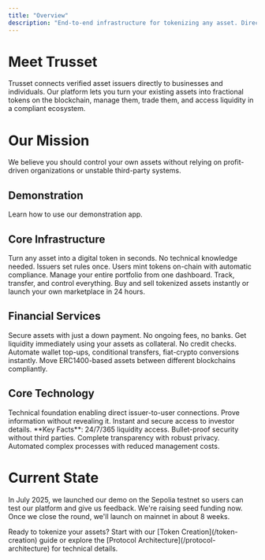 ```yaml
---
title: "Overview"
description: "End-to-end infrastructure for tokenizing any asset. Direct issuer-to-user connection with zero technical overhead."
---
```


# Meet Trusset
Trusset connects verified asset issuers directly to businesses and individuals. Our platform lets you turn your existing assets into fractional tokens on the blockchain, manage them, trade them, and access liquidity in a compliant ecosystem. 

# Our Mission
We believe you should control your own assets without relying on profit-driven organizations or unstable third-party systems.  

## Demonstration
<Card title="Guide" icon="book" href="/how-to-guide">
    Learn how to use our demonstration app.
  </Card>

## Core Infrastructure

<CardGroup cols={2}>
  <Card title="Token Creation" icon="coin" href="/token-creation">
    Turn any asset into a digital token in seconds. No technical knowledge needed.
  </Card>
  
  <Card title="Verification Pass" icon="shield-check" href="/token-verification">
    Issuers set rules once. Users mint tokens on-chain with automatic compliance.
  </Card>
  
  <Card title="Asset Management" icon="chart-line" href="/asset-management">
    Manage your entire portfolio from one dashboard. Track, transfer, and control everything.
  </Card>
  
  <Card title="Trading Platform" icon="arrows-rotate" href="/trading-platform">
    Buy and sell tokenized assets instantly or launch your own marketplace in 24 hours.
  </Card>
</CardGroup>

## Financial Services

<CardGroup cols={2}>
  <Card title="Asset Financing" icon="credit-card" href="/asset-financing">
    Secure assets with just a down payment. No ongoing fees, no banks.
  </Card>
  
  <Card title="Collateralized Loans" icon="handshake" href="/collateralized-loans">
    Get liquidity immediately using your assets as collateral. No credit checks.
  </Card>
  
  <Card title="Payment Automations" icon="robot" href="/payment-automations">
    Automate wallet top-ups, conditional transfers, fiat-crypto conversions instantly.
  </Card>
  
  <Card title="Multi-Chain Bridge" icon="link" href="/multi-chain-bridge">
    Move ERC1400-based assets between different blockchains compliantly.
  </Card>
</CardGroup>

## Core Technology

<CardGroup cols={2}>
  <Card title="Protocol Architecture" icon="sitemap" href="/protocol-architecture">
    Technical foundation enabling direct issuer-to-user connections.
  </Card>
  
  <Card title="Identity Certificates" icon="id-badge" href="/identity-certificates">
    Prove information without revealing it. Instant and secure access to investor details.
  </Card>
</CardGroup>

<Note>
  **Key Facts**: 24/7/365 liquidity access. Bullet-proof security without third parties. Complete transparency with robust privacy. Automated complex processes with reduced management costs.
</Note>

# Current State
In July 2025, we launched our demo on the Sepolia testnet so users can test our platform and give us feedback. We're raising seed funding now. Once we close the round, we'll launch on mainnet in about 8 weeks.

<Tip>
  Ready to tokenize your assets? Start with our [Token Creation](/token-creation) guide or explore the [Protocol Architecture](/protocol-architecture) for technical details.
</Tip>
